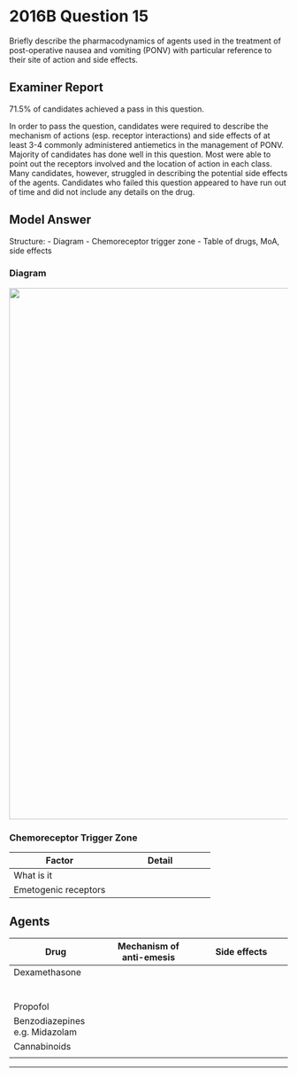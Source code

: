 # 2016B Question 15 

Briefly describe the pharmacodynamics of agents used in the treatment of post-operative nausea and vomiting (PONV) with particular reference to their site of action and side effects.


## Examiner Report

71.5% of candidates achieved a pass in this question.


In order to pass the question, candidates were required to describe the mechanism of actions (esp. receptor interactions) and side effects of at least 3-4 commonly administered antiemetics in the management of PONV. Majority of candidates has done well in this question. Most were able to point out the receptors involved and the location of action in each class. Many candidates, however, struggled in describing the potential side effects of the agents. Candidates who failed this question appeared to have run out of time and did not include any details on the drug.

## Model Answer

Structure:
- Diagram
- Chemoreceptor trigger zone
- Table of drugs, MoA, side effects

### Diagram

<img src="resources/nausea-coordination.svg" style="width: 60pc;">

### Chemoreceptor Trigger Zone


|Factor|Detail|
| -- | -- |
|What is it|<p>- Region in area postrema outside blood-brain barrier</p><p>- Purpose to protect against ingested toxins</p><p>- Stimulated CTZ activates vomiting centre (VC)</p>|
|Emetogenic receptors|<p>- Serotonin</p><p>- Histamine</p><p>- Muscarinic</p><p>- Opioid</p><p>- Dopamine</p><p>(Sarah Hates Men On Drugs)</p>|


## Agents


|Drug|Mechanism of anti-emesis|Side effects|
| -- | -- | -- |
|Dexamethasone|<p>- Not well understood</p><p>- For PONV prevention, not rescue (onset 2 hours)</p><p>- Receptor: Transcription factor in cytosol → Affects 25% of genome</p><p>- Location: ?Nucleus tractus solitarius (NTS)</p>|<p>- ↑ BSL (especially if diabetic)</p><p>- Anxiety/depression, psychosis, insomnia</p><p>- Peri-anal pain if rapid IV injection (due to phosphate esters)</p><p>- ?↑ Infection</p>|
|<p>5-HT3 antagonist</p><p>e.g. Ondansetron</p>|<p>- Central: ↓ Afferent CTZ → VC</p><p>- Peripheral: ↓ CNX afferent to CTZ via NTS</p>|<p>- Headache</p><p>- Sedation</p><p>- Constipation</p><p>- Allergy/anaphylaxis rare</p><p>- ↑ QTC</p><p>- Inhibit analgesic effect of tramadol (serotonin reuptake inhibition)</p>|
|<p>DA2 antagonist:</p><p>- Butyrophenone</p><p>e.g. Droperidol</p>|<p>- ↓ Afferent from CTZ to VC</p>|<p>- Sedation</p><p>- Extra-pyramidal side effects (EPSE)</p><p>&emsp;- Parkinsonism</p><p>&emsp;- Akathisia</p><p>&emsp;- Dystonia</p><p>&emsp;- Tardive dyskinesia</p><p>- Avoid in Parkinson’s disease</p><p>- Neuroleptic malignant syndrome</p><p>- ↑ QTC, TdP</p><p>- Mild hypotension (α~1~ antagonist)</p>|
|<p>DA2 antagonist: </p><p>- Phenothiazine e.g. Prochlorperazine</p>|<p>- ↓ Afferent CTZ → VC</p>|<p>- Sedation</p><p>- EPSE</p>|
|<p>DA2 antagonist: </p><p>- Benzamide</p><p>e.g. Metoclop</p>|<p>- Central: DA2i, 5HT~3~i<br>  (↓ afferents from CTZ to VC)</p><p>- Peripheral: DA2i, 5HT4a<br>  (↓ afferent from CNX to CTZ via NTS)</p><p>- Anti-emetic and prokinetic</p>|<p>- EPSE</p><p>- ↑ PRL: Galactorrhoea, depression, headache</p>|
|<p>Anti-histamine first generation</p><p>e.g. Cyclizine</p>|<p>- ↓ Afferent from CTZ to VC</p><p>- ↓ Afferent from vestibular apparatus to CTZ</p><p>- Strong anti-muscarinic</p><p>- Weak anti-DA</p>|<p>- Sedation</p>|
|<p>Anti-muscarinic</p><p>e.g. Atropine</p>|<p>- mAChRi</p><p>- Central: CTZ, vestibular</p><p>- Peripheral: CNX afferent</p>|<p>- Central anticholinergic</p><p>- ↑ HR</p><p>- Mydriasis, blurred vision</p><p>- Dry skin, flushing, hyperthermia</p>|
|Propofol|<p>- Central 5HT~3~i</p><p>- ↓ Afferent from CTZ to VC</p>|<p>- Minimal at tiny dose e.g. 20mg</p>|
|Benzodiazepines e.g. Midazolam|<p>- Positive modulator at GABA-A</p><p>- ? ↓ cortical afferent to CTZ</p>|<p>- Antegrade amnesia</p>|
|Cannabinoids|<p>- Cannabinoid receptor in GIT</p><p>- Especially cancer-associated N&V</p>|<p>- Psychosis</p>|
|<p>NK-1 antagonist</p><p>e.g. Aprepitant</p>|<p>- Substance P antagonist at NK-1R</p><p>- Peripheral: ↓ CNX afferent to CTZ via NTS</p><p>- Esp cancer-associated N&V</p>|<p>- Inhibit CYP3A4</p>|


--- 

